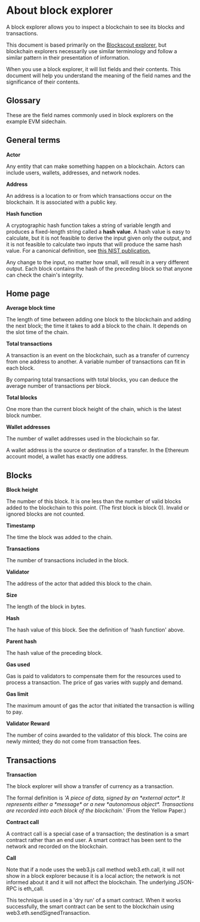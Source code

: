 # About block explorer


A block explorer allows you to inspect a blockchain to see its blocks and transactions.

This document is based primarily on the [Blockscout explorer](https://blockscout.com/), but blockchain explorers necessarily use similar terminology and follow a similar pattern in their presentation of information.

When you use a block explorer, it will list fields and their contents. This document will help you understand the meaning of the field names and the significance of their contents.

Glossary
--------

These are the field names commonly used in block explorers on the example EVM sidechain.

General terms
-------------

**Actor**

Any entity that can make something happen on a blockchain. Actors can include users, wallets, addresses, and network nodes.

**Address**

An address is a location to or from which transactions occur on the blockchain. It is associated with a public key.

**Hash function**

A cryptographic hash function takes a string of variable length and produces a fixed-length string called a **hash value**. A hash value is easy to calculate, but it is not feasible to derive the input given only the output, and it is not feasible to calculate two inputs that will produce the same hash value. For a canonical definition, see [this NIST publication.](https://nvlpubs.nist.gov/nistpubs/SpecialPublications/NIST.SP.800-57pt1r5.pdf)

Any change to the input, no matter how small, will result in a very different output. Each block contains the hash of the preceding block so that anyone can check the chain's integrity.

Home page
---------

**Average block time**

The length of time between adding one block to the blockchain and adding the next block; the time it takes to add a block to the chain. It depends on the slot time of the chain.

**Total transactions**

A transaction is an event on the blockchain, such as a transfer of currency from one address to another. A variable number of transactions can fit in each block.

By comparing total transactions with total blocks, you can deduce the average number of transactions per block.

**Total blocks**

One more than the current block height of the chain, which is the latest block number.

**Wallet addresses**

The number of wallet addresses used in the blockchain so far.

A wallet address is the source or destination of a transfer. In the Ethereum account model, a wallet has exactly one address.

Blocks
------

**Block height**

The number of this block. It is one less than the number of valid blocks added to the blockchain to this point. (The first block is block 0). Invalid or ignored blocks are not counted.

**Timestamp**

The time the block was added to the chain.

**Transactions**

The number of transactions included in the block.

**Validator**

The address of the actor that added this block to the chain.

**Size**

The length of the block in bytes.

**Hash**

The hash value of this block. See the definition of 'hash function' above.

**Parent hash**

The hash value of the preceding block.

**Gas used**

Gas is paid to validators to compensate them for the resources used to process a transaction. The price of gas varies with supply and demand.

**Gas limit**

The maximum amount of gas the actor that initiated the transaction is willing to pay.

**Validator Reward**

The number of coins awarded to the validator of this block. The coins are newly minted; they do not come from transaction fees.

Transactions
------------

**Transaction**

The block explorer will show a transfer of currency as a transaction.

The formal definition is _'A piece of data, signed by an \*external actor\*. It represents either a \*message\* or a new \*autonomous object\*. Transactions are recorded into each block of the blockchain.'_ (From the Yellow Paper.)

**Contract call**

A contract call is a special case of a transaction; the destination is a smart contract rather than an end user. A smart contract has been sent to the network and recorded on the blockchain.

**Call**

Note that if a node uses the web3.js call method web3.eth.call, it will not show in a block explorer because it is a local action; the network is not informed about it and it will not affect the blockchain. The underlying JSON-RPC is eth_call.

This technique is used in a 'dry run' of a smart contract. When it works successfully, the smart contract can be sent to the blockchain using web3.eth.sendSignedTransaction.
